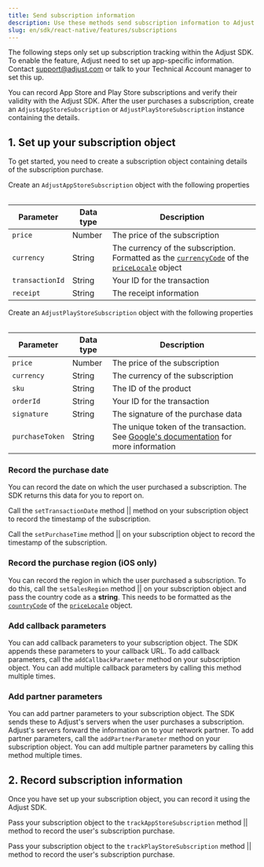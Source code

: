 ```yaml
---
title: Send subscription information
description: Use these methods send subscription information to Adjust.
slug: en/sdk/react-native/features/subscriptions
---
```



<Callout type="important">

The following steps only set up subscription tracking within the Adjust SDK. To enable the feature, Adjust need to set up app-specific information. Contact support@adjust.com or talk to your Technical Account manager to set this up.

</Callout>

You can record App Store and Play Store subscriptions and verify their validity with the Adjust SDK. After the user purchases a subscription, create an `AdjustAppStoreSubscription` or `AdjustPlayStoreSubscription` instance containing the details.

## 1. Set up your subscription object

To get started, you need to create a subscription object containing details of the subscription purchase.

<Tabs>
<Tab title="App Store" sync="appstore" icon="PlatformIos">

Create an `AdjustAppStoreSubscription` object with the following properties

<Table>

| Parameter       | Data type | Description                                                                                                                                                                                                                                                                                         |
| --------------- | --------- | --------------------------------------------------------------------------------------------------------------------------------------------------------------------------------------------------------------------------------------------------------------------------------------------------- |
| `price`         | Number    | The price of the subscription                                                                                                                                                                                                                                                                       |
| `currency`      | String    | The currency of the subscription. Formatted as the [`currencyCode`](https://developer.apple.com/documentation/foundation/nslocale/1642836-currencycode?language=objc) of the [`priceLocale`](https://developer.apple.com/documentation/storekit/skproduct/1506145-pricelocale?language=objc) object |
| `transactionId` | String    | Your ID for the transaction                                                                                                                                                                                                                                                                         |
| `receipt`       | String    | The receipt information                                                                                                                                                                                                                                                                             |

</Table>

<AdjustAppStoreSubscription />

</Tab>
<Tab title="Play Store" sync="playstore" icon="PlatformGooglePlay">

Create an `AdjustPlayStoreSubscription` object with the following properties

<Table>

| Parameter       | Data type | Description                                                                                                                                                                                 |
| --------------- | --------- | ------------------------------------------------------------------------------------------------------------------------------------------------------------------------------------------- |
| `price`         | Number    | The price of the subscription                                                                                                                                                               |
| `currency`      | String    | The currency of the subscription                                                                                                                                                            |
| `sku`           | String    | The ID of the product                                                                                                                                                                       |
| `orderId`       | String    | Your ID for the transaction                                                                                                                                                                 |
| `signature`     | String    | The signature of the purchase data                                                                                                                                                          |
| `purchaseToken` | String    | The unique token of the transaction. See [Google's documentation](<https://developer.android.com/reference/com/android/billingclient/api/Purchase#getPurchaseToken()>) for more information |

</Table>

<AdjustPlayStoreSubscription />

</Tab>
</Tabs>

### Record the purchase date

You can record the date on which the user purchased a subscription. The SDK returns this data for you to report on.

<Tabs>
<Tab title="App Store" sync="appstore" icon="PlatformIos">

Call the <Tooltip>`setTransactionDate` method || <SetTransactionDateSig /></Tooltip> method on your subscription object to record the timestamp of the subscription.

<SetTransactionDate />

</Tab>
<Tab title="Play Store" sync="playstore" icon="PlatformGooglePlay">

Call the <Tooltip>`setPurchaseTime` method || <SetPurchaseTimeSig /></Tooltip> on your subscription object to record the timestamp of the subscription.

<SetPurchaseTime />

</Tab>
</Tabs>

### Record the purchase region (iOS only)

You can record the region in which the user purchased a subscription. To do this, call the <Tooltip>`setSalesRegion` method || <SetSalesRegionSig /></Tooltip> on your subscription object and pass the country code as a **string**. This needs to be formatted as the [`countryCode`](https://developer.apple.com/documentation/foundation/nslocale/1643060-countrycode?language=swift) of the [`priceLocale`](https://developer.apple.com/documentation/storekit/skproduct/1506145-pricelocale?language=swift) object.

<SetSalesRegion />

### Add callback parameters

You can add callback parameters to your subscription object. The SDK appends these parameters to your callback URL. To add callback parameters, call the `addCallbackParameter` method on your subscription object. You can add multiple callback parameters by calling this method multiple times.

<Tabs>
<Tab title="App Store" sync="appstore" icon="PlatformIos">

<AddCallbackParameterAppStore />

</Tab>
<Tab title="Play Store" sync="playstore" icon="PlatformGooglePlay">

<AddCallbackParameterPlayStore />

</Tab>
</Tabs>

### Add partner parameters

You can add partner parameters to your subscription object. The SDK sends these to Adjust's servers when the user purchases a subscription. Adjust's servers forward the information on to your network partner. To add partner parameters, call the `addPartnerParameter` method on your subscription object. You can add multiple partner parameters by calling this method multiple times.

<Tabs>
<Tab title="App Store" sync="appstore" icon="PlatformIos">

<AddPartnerParameterAppStore />

</Tab>
<Tab title="Play Store" sync="playstore" icon="PlatformGooglePlay">

<AddPartnerParameterPlayStore />

</Tab>
</Tabs>

## 2. Record subscription information

Once you have set up your subscription object, you can record it using the Adjust SDK.

<Tabs>
<Tab title="App Store" sync="appstore" icon="PlatformIos">

Pass your subscription object to the <Tooltip>`trackAppStoreSubscription` method || <TrackAppStoreSubscriptionSig /></Tooltip> method to record the user's subscription purchase.

<TrackAppStoreSubscription />

</Tab>
<Tab title="Play Store" sync="playstore" icon="PlatformGooglePlay">

Pass your subscription object to the <Tooltip>`trackPlayStoreSubscription` method || <TrackPlayStoreSubscriptionSig /></Tooltip> method to record the user's subscription purchase.

<TrackPlayStoreSubscription />

</Tab>
</Tabs>
